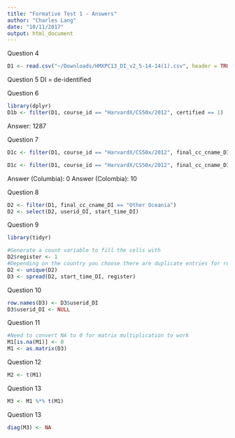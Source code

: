 ```yaml
---
title: "Formative Test 1 - Answers"
author: "Charles Lang"
date: "10/11/2017"
output: html_document
---
```

Question 4
```r
D1 <- read.csv("~/Downloads/HMXPC13_DI_v2_5-14-14(1).csv", header = TRUE)

```
Question 5
DI = de-identified

Question 6
```r
library(dplyr)
D1b <- filter(D1, course_id == "HarvardX/CS50x/2012", certified == 1)
```
Answer: 1287

Question 7
```r
D1c <- filter(D1, course_id == "HarvardX/CS50x/2012", final_cc_cname_DI == "Columbia", start_time_DI == "2012-10-15")

D1c <- filter(D1, course_id == "HarvardX/CS50x/2012", final_cc_cname_DI == "Colombia", start_time_DI == "2012-10-15")
```
Answer (Columbia): 0
Answer (Colombia): 10

Question 8
```r
D2 <- filter(D1, final_cc_cname_DI == "Other Oceania")
D2 <- select(D2, userid_DI, start_time_DI)
```

Question 9
```r
library(tidyr)

#Generate a count variable to fill the cells with
D2$register <- 1
#Depending on the country you choose there are duplicate entries for registration and ID (someone should probably tell EdX about that :/)
D2 <- unique(D2)
D3 <- spread(D2, start_time_DI, register)
```

Question 10
```r
row.names(D3) <- D3$userid_DI
D3$userid_DI <- NULL
```

Question 11
```r
#Need to convert NA to 0 for matrix multiplication to work
M1[is.na(M1)] <- 0
M1 <- as.matrix(D3)
```

Question 12
```r
M2 <- t(M1)
```

Question 13
```r
M3 <- M1 %*% t(M1)
```

Question 13
```r
diag(M3) <- NA
```

